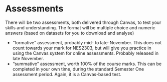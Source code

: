 # Assessments

There will be two assessments, both delivered through Canvas, to test your skills and understanding. The format will be multiple choice and numeric answers (based on datasets for you to download and analyse)

-   "formative" assessment, probably mid- to late-November. This does not count towards your mark for NES2303, but will give you practice in using the Canvas system for online assessments. Probably released in late November.
-   "summative" assessment, worth 100% of the course marks. This can be completed in your own time, during the standard Semester One assessment period. Again, it is a Canvas-based test.

